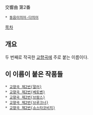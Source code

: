 交響曲 第2番

 * [[동음이의어·다의어]]

[[목차]]
== 개요 ==
두 번째로 작곡한 [[교향곡]]에 주로 붙는 이름이다.

== 이 이름이 붙은 작품들 ==
 * [[교향곡 제2번(말러)]]
 * [[교향곡 제2번(베토벤)]]
 * [[교향곡 제2번(브람스)]]
 * [[교향곡 제2번(브루크너)]]
 * [[교향곡 제2번(쇼스타코비치)]]
